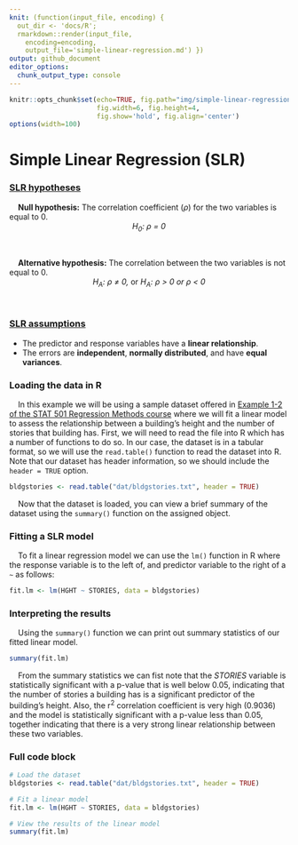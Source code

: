 ```yaml
---
knit: (function(input_file, encoding) {
  out_dir <- 'docs/R';
  rmarkdown::render(input_file,
    encoding=encoding,
    output_file='simple-linear-regression.md') })
output: github_document
editor_options:
  chunk_output_type: console
---
```

  
```r
knitr::opts_chunk$set(echo=TRUE, fig.path="img/simple-linear-regression/",
                      fig.width=6, fig.height=4,
                      fig.show='hold', fig.align='center')
options(width=100)
```

# Simple Linear Regression (SLR)

### [SLR hypotheses](https://online.stat.psu.edu/stat501/lesson/1/1.9)

&nbsp;&nbsp;&nbsp;&nbsp;**Null hypothesis:** The correlation coefficient ($\rho$) for the two variables is equal to 0.
&nbsp;
<center><i>H<sub>0</sub>: &#961; = 0</i></center>
&nbsp;

&nbsp;&nbsp;&nbsp;&nbsp;**Alternative hypothesis:** The correlation between the two variables is not equal to 0.
&nbsp;
<center><i>H<sub>A</sub>: &#961; &#8800; 0, </i>or<i> H<sub>A</sub>: &#961; &gt; 0 or &#961; &lt; 0</i></center>
&nbsp;


### [SLR assumptions](https://online.stat.psu.edu/stat501/lesson/4/4.1)

- The predictor and response variables have a **linear relationship**.
- The errors are **independent**, **normally distributed**, and have **equal variances**.

### Loading the data in R

&nbsp;&nbsp;&nbsp;&nbsp;In this example we will be using a sample dataset offered in [Example 1-2 of the STAT 501 Regression Methods course](https://online.stat.psu.edu/stat501/lesson/1/1.7) where we will fit a linear model to assess the relationship between a building's height and the number of stories that building has. First, we will need to read the file into R which has a number of functions to do so. In our case, the dataset is in a tabular format, so we will use the `read.table()` function to read the dataset into R. Note that our dataset has header information, so we should include the `header = TRUE` option.

```r
bldgstories <- read.table("dat/bldgstories.txt", header = TRUE)
```

&nbsp;&nbsp;&nbsp;&nbsp;Now that the dataset is loaded, you can view a brief summary of the dataset using the `summary()` function on the assigned object.

### Fitting a SLR model

&nbsp;&nbsp;&nbsp;&nbsp;To fit a linear regression model we can use the `lm()` function in R where the response variable is to the left of, and predictor variable to the right of a `~` as follows:

```r
fit.lm <- lm(HGHT ~ STORIES, data = bldgstories)
```

### Interpreting the results

&nbsp;&nbsp;&nbsp;&nbsp;Using the `summary()` function we can print out summary statistics of our fitted linear model.

```r
summary(fit.lm)
```

&nbsp;&nbsp;&nbsp;&nbsp;From the summary statistics we can fist note that the *STORIES* variable is statistically significant with a p-value that is well below 0.05, indicating that the number of stories a building has is a significant predictor of the building's height. Also, the r<sup>2</sup> correlation coefficient is very high (0.9036) and the model is statistically significant with a p-value less than 0.05, together indicating that there is a very strong linear relationship between these two variables.

### Full code block

```r
# Load the dataset
bldgstories <- read.table("dat/bldgstories.txt", header = TRUE)

# Fit a linear model
fit.lm <- lm(HGHT ~ STORIES, data = bldgstories)

# View the results of the linear model
summary(fit.lm)
```

